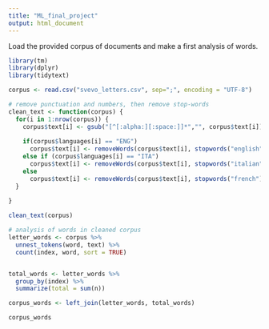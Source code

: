 ```yaml
---
title: "ML_final_project"
output: html_document
---
```


Load the provided corpus of documents and make a first analysis of words.

```r
library(tm)
library(dplyr)
library(tidytext)

corpus <- read.csv("svevo_letters.csv", sep=";", encoding = "UTF-8")

# remove punctuation and numbers, then remove stop-words
clean_text <- function(corpus) {
  for(i in 1:nrow(corpus)) {
    corpus$text[i] <- gsub("[^[:alpha:][:space:]]*","", corpus$text[i])
    
    if(corpus$languages[i] == "ENG")
      corpus$text[i] <- removeWords(corpus$text[i], stopwords("english"))
    else if (corpus$languages[i] == "ITA")
      corpus$text[i] <- removeWords(corpus$text[i], stopwords("italian"))
    else
      corpus$text[i] <- removeWords(corpus$text[i], stopwords("french"))
  }
    
} 

clean_text(corpus)

# analysis of words in cleaned corpus
letter_words <- corpus %>%
  unnest_tokens(word, text) %>%
  count(index, word, sort = TRUE)


total_words <- letter_words %>% 
  group_by(index) %>% 
  summarize(total = sum(n))

corpus_words <- left_join(letter_words, total_words)

corpus_words
```